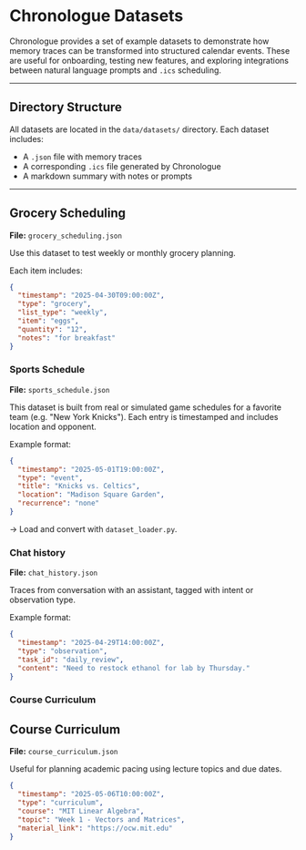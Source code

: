 

# Chronologue Datasets

Chronologue provides a set of example datasets to demonstrate how memory traces can be transformed into structured calendar events. These are useful for onboarding, testing new features, and exploring integrations between natural language prompts and `.ics` scheduling.

---

##  Directory Structure

All datasets are located in the `data/datasets/` directory. Each dataset includes:

- A `.json` file with memory traces
- A corresponding `.ics` file generated by Chronologue
- A markdown summary with notes or prompts

---

## Grocery Scheduling

**File:** `grocery_scheduling.json`

Use this dataset to test weekly or monthly grocery planning.

Each item includes:
```json
{
  "timestamp": "2025-04-30T09:00:00Z",
  "type": "grocery",
  "list_type": "weekly",
  "item": "eggs",
  "quantity": "12",
  "notes": "for breakfast"
}
```


### Sports Schedule 

**File:** `sports_schedule.json`

This dataset is built from real or simulated game schedules for a favorite team (e.g. "New York Knicks"). Each entry is timestamped and includes location and opponent.

Example format:

```json 
{
  "timestamp": "2025-05-01T19:00:00Z",
  "type": "event",
  "title": "Knicks vs. Celtics",
  "location": "Madison Square Garden",
  "recurrence": "none"
}

```
→ Load and convert with `dataset_loader.py`.

### Chat history 

**File:** `chat_history.json`

Traces from conversation with an assistant, tagged with intent or observation type.

Example format:

```json 
{
  "timestamp": "2025-04-29T14:00:00Z",
  "type": "observation",
  "task_id": "daily_review",
  "content": "Need to restock ethanol for lab by Thursday."
}

```

### Course Curriculum 

## Course Curriculum

**File:** `course_curriculum.json`

Useful for planning academic pacing using lecture topics and due dates.

```json
{
  "timestamp": "2025-05-06T10:00:00Z",
  "type": "curriculum",
  "course": "MIT Linear Algebra",
  "topic": "Week 1 - Vectors and Matrices",
  "material_link": "https://ocw.mit.edu"
}

```



